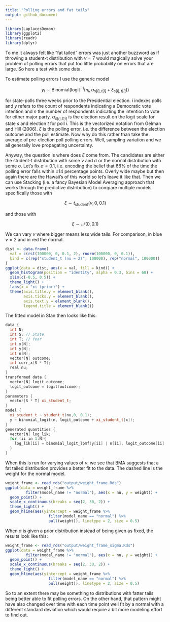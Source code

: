 ```yaml
---
title: "Polling errors and fat tails"
output: github_document
---
```


```r
library(LaplacesDemon)
library(ggplot2)
library(readr)
library(dplyr)
```

To me it always felt like "fat tailed" errors was just another buzzword as if throwing a student-t distribution with $\nu = 7$ would magically solve your problem of polling errors that put too little probability on errors that are large. So here a test with some data.

To estimate polling errors I use the generic model

$$
y_i \sim \text{Binomial}(\text{logit}^{-1}(n_i, \alpha_{s[i], t[i]} + \xi_{s[i], t[i]}))
$$

for state-polls three weeks prior to the Presidential election. $i$ indexes polls and $y$ refers to the count of respondents indicating a Democratic vote intention and $n$ the number of respondents indicating the intention to vote for either major party. $\alpha_{s[i], t[i]}$ is the election result on the logit scale for state $s$ and election $t$ for poll $i$. This is the vectorized notation from Gelman and Hill (2006). $\xi$ is the polling error, i.e. the difference between the election outcome and the poll estimate. Now why do this rather than take the average of pre-election poll polling errors. Well, sampling variation and we all generally love propagating uncertainty.

Anyway, the question is where does $\xi$ come from. The candidates are either the student-t distribution with some $\nu$ and $\sigma$ or the normal distribution with some $\sigma$. Let's fix $\sigma = 0.1$, i.e. encoding the belief that 68\% of the time the polling error falls within $\pm 14$ percentage points. Overly wide maybe but then again there are the Hawaii's of this world so let's leave it like that. Then we can use Stacking (i.e. a fancy Bayesian Model Averaging approach that works through the predictive distribution) to compare multiple models specifically those with

$$
\xi \sim t_\text{student}(\nu, 0, 0.1)
$$

and those with 

$$
\xi \sim \mathcal{N}(0, 0.1)
$$

We can vary $\nu$ where bigger means less wide tails. For comparison, in blue $\nu = 2$ and in red the normal.

```r
dist <- data.frame(
  val = c(rst(100000, 0, 0.1, 2), rnorm(100000, 0, 0.1)),
  kind = c(rep("student_t (nu = 2)", 100000), rep("normal", 100000))
)
ggplot(data = dist, aes(x = val, fill = kind)) + 
  geom_histogram(position = "identity", alpha = 0.3, bins = 60) +
  xlim(c(-0.5, 0.5)) +
  theme_light() + 
  labs(x = "xi (prior)") +
  theme(axis.title.y = element_blank(),
        axis.ticks.y = element_blank(),
        axis.text.y = element_blank(),
        legend.title = element_blank())
```

The fitted model in Stan then looks like this:

```c++
data {
  int N;
  int S; // State
  int T; // Year
  int x[N];
  int y[N];
  int n[N];
  vector[N] outcome;
  int corr_x[S * T];
  real nu;
}
transformed data {
  vector[N] logit_outcome;
  logit_outcome = logit(outcome);
}
parameters {
  vector[S * T] xi_student_t;
}
model {
  xi_student_t ~ student_t(nu,0, 0.1);
  y ~ binomial_logit(n, logit_outcome + xi_student_t[x]);
}
generated quantities {
  vector[N] log_lik;
  for (ii in 1:N){
    log_lik[ii] = binomial_logit_lpmf(y[ii] | n[ii], logit_outcome[ii] + xi_student_t[x[ii]]);
  }
}
```






When this is run for varying values of $\nu$, we see that BMA suggests that a fat tailed distribution provides a better fit to the data. The dashed line is the weight for the normal model.

```r
weight_frame <- read_rds("output/weight_frame.Rds")
ggplot(data = weight_frame %>%
         filter(model_name != "normal"), aes(x = nu, y = weight)) +
  geom_point() +
  scale_x_continuous(breaks = seq(2, 30, 2)) +
  theme_light() + 
  geom_hline(aes(yintercept = weight_frame %>%
                   filter(model_name == "normal") %>%
                   pull(weight)), linetype = 2, size = 0.5)
```

When $\sigma$ is given a prior distribution instead of being given as fixed, the results look like this:

```r
weight_frame <- read_rds("output/weight_frame_sigma.Rds")
ggplot(data = weight_frame %>%
         filter(model_name != "normal"), aes(x = nu, y = weight)) +
  geom_point() +
  scale_x_continuous(breaks = seq(2, 30, 2)) +
  theme_light() + 
  geom_hline(aes(yintercept = weight_frame %>%
                   filter(model_name == "normal") %>%
                   pull(weight)), linetype = 2, size = 0.5)
```

So to an extent there may be something to distributions with fatter tails being better able to fit polling errors. On the other hand, that pattern might have also changed over time with each time point well fit by a normal with a different standard deviation which would require a bit more modeling effort to find out.
